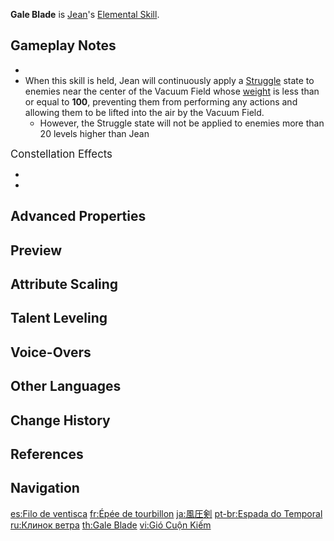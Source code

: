 {{Talent Infobox
|image         = Talent Gale Blade.png
|character     = Jean
|type          = Elemental Skill
|info          = Focusing the might of the formless wind around her blade, Jean releases a miniature storm, launching opponents in the direction she aims at, dealing massive {{Color|Anemo DMG}}.<br><br>'''Hold'''<br>At the cost of continued stamina consumption, Jean can command the whirlwind to pull surrounding opponents and objects towards her front.<br>Direction can be adjusted.<br>Character is immobile during skill duration.
|CD            = 6s
|attr1         = Skill DMG
|value1        = 292–621%
|attr2         = Stamina Consumption
|value2        = 20/s
|attr3         = Max Duration
|value3        = 5s
|utility1      = Vacuum Field
|utility2      = Struggle State
|scale_att1    = ATK
}}
{{Description|That which follows Jean, the wholehearted defender, is a guardian wind that can banish danger from her comrades' presence.}}
'''Gale Blade''' is [[Jean]]'s [[Elemental Skill]].

==Gameplay Notes==
* {{Talent Note|particles|2.67}}
* When this skill is held, Jean will continuously apply a [[Struggle]] state to enemies near the center of the Vacuum Field whose [[weight]] is less than or equal to '''100''', preventing them from performing any actions and allowing them to be lifted into the air by the Vacuum Field.
** However, the Struggle state will not be applied to enemies more than 20 levels higher than Jean

;<big>Constellation Effects</big>
*{{Talent Note|constellation|1|Spiraling Tempest}}
*{{Talent Note|constellation|5|Outbursting Gust}}

==Advanced Properties==
{{Advanced Properties
|title   = Skill DMG
|gu      = 2U
|icdtag  = none
|poise   = 250
|impulse = 9
}}

==Preview==
{{Preview
|file1=Gale Blade Press Preview
|caption1=Press

|file2=Gale Blade Hold Preview
|caption2=Hold
}}
{{clr}}

==Attribute Scaling==
{{Talent Scaling
|talentType=Elemental Skill
|levels=14
|order=skilldmg,staminaconsumption,maxduration,cd
|titles=Skill DMG (%),Stamina Consumption,Max Duration,CD
|skilldmg_1=292
|skilldmg_2=313.9
|skilldmg_3=335.8
|skilldmg_4=365
|skilldmg_5=386.9
|skilldmg_6=408.8
|skilldmg_7=438
|skilldmg_8=467.2
|skilldmg_9=496.4
|skilldmg_10=525.6
|skilldmg_11=554.8
|skilldmg_12=584
|skilldmg_13=620.5
|skilldmg_14=657

|staminaconsumption=20 Per Second

|maxduration=5s

|cd=6s
}}

==Talent Leveling==
{{Talent Upgrade|Jean}}

==Voice-Overs==
{{Talent VO}}

==Other Languages==
{{Other Languages
|en      = Gale Blade
|zhs     = 风压剑
|zhs_rm  = Fēng Yā Jiàn
|zht     = 風壓劍
|zht_rm  = Fēng Yā Jiàn
|zh_tl   = Wind Pressure Sword
|ja      = 風圧剣
|ja_rm   = Fuuatsuken<ref>YouTube: [https://youtu.be/hrk-zttVy8M {{ja|【原神】チュートリアル動画　ジン「導きの風」（ナレーション 津田健次郎ver.）}}]</ref>
|ja_tl   = Wind Pressure Sword
|ko      = 풍압검
|ko_tl   = Wind Pressure Sword
|es      = Filo de ventisca
|es_tl   = Gale Edge
|es_note = {{es|Ventisca}} refers to a storm with very strong winds and with or without snow.
|fr      = Épée de tourbillon
|fr_tl   = Whirlwind Sword
|ru      = Клинок ветра
|ru_tl   = Wind Blade
|th      = Gale Blade
|vi      = Gió Cuộn Kiếm
|vi_tl   = Whirlwind Sword
|de      = Luftdruckschwert
|de_tl   = Air Pressure Sword
|id      = Gale Blade
|pt      = Espada do Temporal
|pt_tl   = 
|tr      = Bora Kılıcı
|tr_tl   = Gale Sword
|it      = Lama burrascosa
|it_tl   = Stormy Blade
}}

==Change History==
{{Change History|1.0}}

==References==
{{Reflist}}

==Navigation==
{{Talent Navbox|Jean}}

[[es:Filo de ventisca]]
[[fr:Épée de tourbillon]]
[[ja:風圧剣]]
[[pt-br:Espada do Temporal]]
[[ru:Клинок ветра]]
[[th:Gale Blade]]
[[vi:Gió Cuộn Kiếm]]